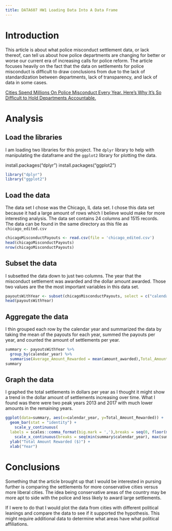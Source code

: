 ```yaml
---
title: DATA607 HW1 Loading Data Into A Data Frame
---
```


# Introduction

This article is about what police misconduct settlement data, or lack thereof, can tell us about how police departments are changing for better or worse our current era of increasing calls for police reform. The article focuses heavily on the fact that the data on settlements for police misconduct is difficult to draw conclusions from due to the lack of standardization between departments, lack of transparency, and lack of data in some cases.

[Cities Spend Millions On Police Misconduct Every Year. Here's Why It's So Difficult to Hold Departments Accountable.](https://fivethirtyeight.com/features/police-misconduct-costs-cities-millions-every-year-but-thats-where-the-accountability-ends/)

# Analysis

## Load the libraries

I am loading two libraries for this project. The `dplyr` library to help with manipulating the dataframe and the `ggplot2` library for plotting the data. 

install.packages("dplyr")
install.packages("ggplot2")

```r
library("dplyr")
library("ggplot2")
```

## Load the data

The data set I chose was the Chicago, IL data set. I chose this data set because it had a large amount of rows which I believe would make for more interesting analysis. The data set contains 24 columns and 1515 records. The data can be found in the same directory as this file as `chicago_edited.csv`

```r
chicagoMisconductPayouts <- read.csv(file = 'chicago_edited.csv')
head(chicagoMisconductPayouts)
nrow(chicagoMisconductPayouts)
```
## Subset the data

I subsetted the data down to just two columns. The year that the misconduct settlement was awarded and the dollar amount awarded. Those two values are the the most important variables in this data set.

```r
payoutsWithYear <- subset(chicagoMisconductPayouts, select = c("calendar_year", "amount_awarded"))
head(payoutsWithYear)
```
## Aggregate the data

I thin grouped each row by the calendar year and summarized the data by taking the mean of the payouts for each year, summed the payouts per year, and counted the amount of settlements per year.

```r
summary <- payoutsWithYear %>%
  group_by(calendar_year) %>%
  summarise(Average_Amount_Rewarded = mean(amount_awarded),Total_Amount_Rewarded = sum(amount_awarded), Number_Of_Settlements = n())
summary
```

## Graph the data

I graphed the total settlements in dollars per year as I thought it might show a trend in the dollar amount of settlements increasing over time. What I found was there were two peak years 2013 and 2017 with much lower amounts in the remaining years.

```r
ggplot(data=summary, aes(x=calendar_year, y=Total_Amount_Rewarded)) + 
  geom_bar(stat = "identity") +
    scale_y_continuous(
  labels = scales::comma_format(big.mark = ','),breaks = seq(0, floor(max(summary$Total_Amount_Rewarded)), by = 10000000)) +
    scale_x_continuous(breaks = seq(min(summary$calendar_year), max(summary$calendar_year), by = 1)) +
  ylab("Total Amount Rewarded ($)") +
  xlab("Year")


```

# Conclusions

Something that the article brought up that I would be interested in pursing further is comparing the settlements for more conservative cities versus more liberal cities. The idea being conservative areas of the country may be more apt to side with the police and less likely to award large settlements.

If I were to do that I would plot the data from cities with different political leanings and compare the data to see if it supported the hypothesis. This might require additional data to determine what areas have what political affiliations.
